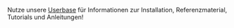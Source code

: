 Nutze unsere [[Userbase]] für Informationen zur Installation, Referenzmaterial, Tutorials und Anleitungen!